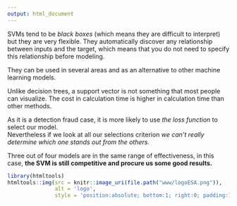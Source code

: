 ```yaml
---
output: html_document
---
```


SVMs tend to be *black boxes* (which means they are difficult to interpret) but they are very flexible. They automatically discover any relationship between inputs and the target, which means that you do not need to specify this relationship before modeling. 
<p>They can be used in several areas and as an alternative to other machine learning models.</p>
Unlike decision trees, a support vector is not something that most people can visualize.  The cost in calculation time is higher in calculation time than other methods.
<p>
As it is a detection fraud case, it is more likely to use *the loss function* to select our model.  
Nevertheless if we look at all our selections criterion *we can't really determine which one stands out from the others.*</p>

Three out of four models are in the same range of effectiveness, in this case, **the SVM is still competitive and procure us some good results.**


```r
library(htmltools)
htmltools::img(src = knitr::image_uri(file.path("www/logoESA.png")), 
               alt = 'logo', 
               style = 'position:absolute; bottom:1; right:0; padding:10px;width:2cm')
```